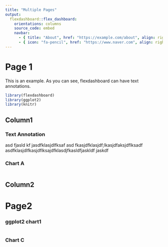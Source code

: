 ```yaml
---
title: "Multiple Pages"
output:
  flexdashboard::flex_dashboard:
    orientations: columns
    source_code: embed
    navbar:
      - { title: "About", href: "https://example.com/about", align: right}
      - { icon: "fa-pencil", href: "https://www.naver.com", align: right}
---
```

Page 1
======================================

This is an example. As you can see, flexdashboard can have text annotations.

```r
library(flexdashboard)
library(ggplot2)
library(knitr)
```

Column1
-----------------------------------------------------------------------
### Text Annotation
asd fjasld kf jasdfklasjdlfksaf
asd fkasjdfklasjdf;lkasjdfaksjdflksadf
 asdfklasjdlfkasjdflksajdfklasdjfkasldfjaskldf jaskdf
 
### Chart A

```r

```

Column2
-----------------------------------------------------------------------

Page2 {data-orientation=rows}
=====================================

### ggplot2 chart1

```r

```




### Chart C

```r

```

